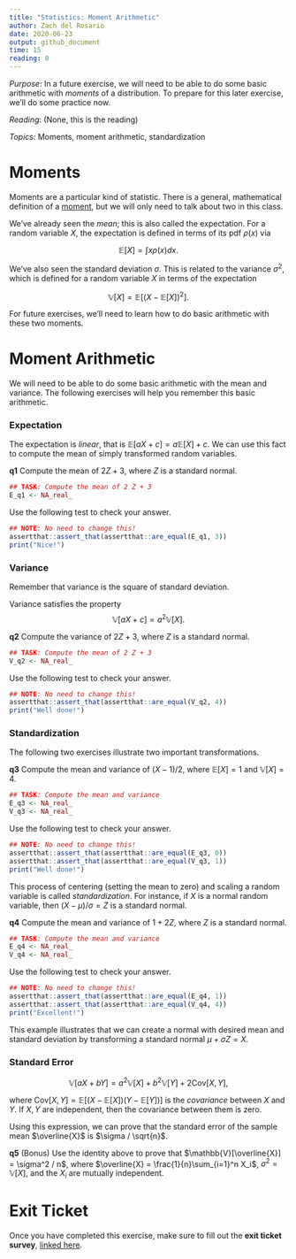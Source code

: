 ```yaml
---
title: "Statistics: Moment Arithmetic"
author: Zach del Rosario
date: 2020-06-23
output: github_document
time: 15
reading: 0
---
```


*Purpose*: In a future exercise, we will need to be able to do some basic arithmetic with *moments* of a distribution. To prepare for this later exercise, we'll do some practice now.

*Reading*: (None, this is the reading)

*Topics*: Moments, moment arithmetic, standardization

# Moments
<!-- -------------------------------------------------- -->

Moments are a particular kind of statistic. There is a general, mathematical definition of a [moment](https://en.wikipedia.org/wiki/Moment_(mathematics)), but we will only need to talk about two in this class.

We've already seen the *mean*; this is also called the expectation. For a random variable $X$, the expectation is defined in terms of its pdf $\rho(x)$ via

$$\mathbb{E}[X] = \int x \rho(x) dx.$$

We've also seen the standard deviation $\sigma$. This is related to the variance $\sigma^2$, which is defined for a random variable $X$ in terms of the expectation

$$\mathbb{V}[X] = \mathbb{E}[(X - \mathbb{E}[X])^2].$$

For future exercises, we'll need to learn how to do basic arithmetic with these two moments.

# Moment Arithmetic
<!-- -------------------------------------------------- -->

We will need to be able to do some basic arithmetic with the mean and variance. The following exercises will help you remember this basic arithmetic.

### Expectation
<!-- ------------------------- -->

The expectation is *linear*, that is $\mathbb{E}[aX + c] = a \mathbb{E}[X] + c$. We can use this fact to compute the mean of simply transformed random variables.

__q1__ Compute the mean of $2 Z + 3$, where $Z$ is a standard normal.

```r
## TASK: Compute the mean of 2 Z + 3
E_q1 <- NA_real_
```

Use the following test to check your answer.

```r
## NOTE: No need to change this!
assertthat::assert_that(assertthat::are_equal(E_q1, 3))
print("Nice!")
```

### Variance
<!-- ------------------------- -->

Remember that variance is the square of standard deviation.

Variance satisfies the property $$\mathbb{V}[aX + c] = a^2 \mathbb{V}[X].$$

__q2__ Compute the variance of $2 Z + 3$, where $Z$ is a standard normal.

```r
## TASK: Compute the mean of 2 Z + 3
V_q2 <- NA_real_
```

Use the following test to check your answer.

```r
## NOTE: No need to change this!
assertthat::assert_that(assertthat::are_equal(V_q2, 4))
print("Well done!")
```

### Standardization
<!-- ------------------------- -->

The following two exercises illustrate two important transformations.

__q3__ Compute the mean and variance of $(X - 1) / 2$, where $\mathbb{E}[X] = 1$ and $\mathbb{V}[X] = 4$.

```r
## TASK: Compute the mean and variance
E_q3 <- NA_real_
V_q3 <- NA_real_
```

Use the following test to check your answer.

```r
## NOTE: No need to change this!
assertthat::assert_that(assertthat::are_equal(E_q3, 0))
assertthat::assert_that(assertthat::are_equal(V_q3, 1))
print("Well done!")
```

This process of centering (setting the mean to zero) and scaling a random variable is called *standardization*. For instance, if $X$ is a normal random variable, then $(X - \mu) / \sigma = Z$ is a standard normal.

__q4__ Compute the mean and variance of $1 + 2 Z$, where $Z$ is a standard normal.

```r
## TASK: Compute the mean and variance
E_q4 <- NA_real_
V_q4 <- NA_real_
```

Use the following test to check your answer.

```r
## NOTE: No need to change this!
assertthat::assert_that(assertthat::are_equal(E_q4, 1))
assertthat::assert_that(assertthat::are_equal(V_q4, 4))
print("Excellent!")
```

This example illustrates that we can create a normal with desired mean and standard deviation by transforming a standard normal $\mu + \sigma Z = X$.

### Standard Error
<!-- ------------------------- -->

$$\mathbb{V}[aX + bY] = a^2 \mathbb{V}[X] + b^2 \mathbb{V}[Y] + 2 \text{Cov}[X, Y],$$

where $\text{Cov}[X, Y] = \mathbb{E}[(X - \mathbb{E}[X])(Y - \mathbb{E}[Y])]$ is the *covariance* between $X$ and $Y$. If $X, Y$ are independent, then the covariance between them is zero.

Using this expression, we can prove that the standard error of the sample mean $\overline{X}$ is $\sigma / \sqrt{n}$.

__q5__ (Bonus) Use the identity above to prove that $\mathbb{V}[\overline{X}] = \sigma^2 / n$, where $\overline{X} = \frac{1}{n}\sum_{i=1}^n X_i$, $\sigma^2 = \mathbb{V}[X]$, and the $X_i$ are mutually independent.

<!-- include-exit-ticket -->
# Exit Ticket
<!-- -------------------------------------------------- -->

Once you have completed this exercise, make sure to fill out the **exit ticket survey**, [linked here](https://docs.google.com/forms/d/e/1FAIpQLSeuq2LFIwWcm05e8-JU84A3irdEL7JkXhMq5Xtoalib36LFHw/viewform?usp=pp_url&entry.693978880=e-stat05-moment-assignment.Rmd).
